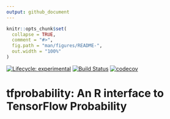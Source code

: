 ```yaml
---
output: github_document
---
```


<!-- README.md is generated from README.Rmd. Please edit that file -->

```r
knitr::opts_chunk$set(
  collapse = TRUE,
  comment = "#>",
  fig.path = "man/figures/README-",
  out.width = "100%"
)
```

<!-- badges: start -->
[![Lifecycle: experimental](https://img.shields.io/badge/lifecycle-experimental-orange.svg)](https://www.tidyverse.org/lifecycle/#experimental)
[![Build
Status](https://travis-ci.org/rstudio/tfprobability.svg?branch=master)](https://travis-ci.org/rstudio/tfprobability)
[![codecov](https://codecov.io/gh/rstudio/tfprobability/branch/master/graph/badge.svg)](https://codecov.io/gh/rstudio/tfprobability)
<!-- badges: end -->

# tfprobability: An R interface to TensorFlow Probability





